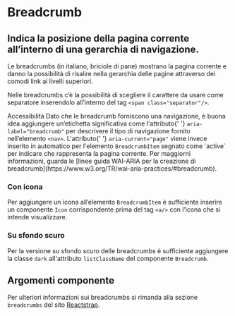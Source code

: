 
<Meta title='Documentazione/Menu di navigazione/Breadcrumb' of={Breadcrumb} />

# Breadcrumb

## Indica la posizione della pagina corrente all’interno di una gerarchia di navigazione.

Le breadcrumbs (in italiano, briciole di pane) mostrano la pagina corrente e danno la possibilità di risalire nella gerarchia delle pagine attraverso dei comodi link ai livelli superiori.

Nelle breadcrumbs c’è la possibilità di scegliere il carattere da usare come separatore inserendolo all’interno del tag `<span class="separator"/>`.

<div className='docs'>
  <Callout color='success'>
    <CalloutTitle>Accessibilità</CalloutTitle>
    <CalloutText>
      Dato che le breadcrumb forniscono una navigazione, è buona idea aggiungere
      un’etichetta significativa come l'attributo{' '}
      <Code>aria-label="breadcrumb"</Code> per descrivere il tipo di navigazione
      fornito nell’elemento <Code>&lt;nav&gt;</Code>. L'attributo{' '}
      <Code>aria-current="page"</Code> viene invece inserito in automatico per
      l'elemento <Code>BreadcrumbItem</Code> segnato come `active` per indicare
      che rappresenta la pagina corrente.
    </CalloutText>
    <CalloutText>
      Per maggiorni informazioni, guarda le [linee guida WAI-ARIA per la
      creazione di
      breadcrumb](https://www.w3.org/TR/wai-aria-practices/#breadcrumb).
    </CalloutText>
  </Callout>
</div>

<Canvas>
  <Story id='componenti-breadcrumb--esempi' />
</Canvas>

### Con icona

Per aggiungere un icona all’elemento `BreadcrumbItem` è sufficiente inserire un componente `Icon` corrispondente prima del tag `<a/>` con l’icona che si intende visualizzare.

<Canvas>
  <Story id='componenti-breadcrumb--con-icone' />
</Canvas>

### Su sfondo scuro

Per la versione su sfondo scuro delle breadcrumbs è sufficiente aggiungere la classe `dark` all'attributo `listClassName` del componente `Breadcrumb`.

<Canvas>
  <Story id='componenti-breadcrumb--su-sfondo-scuro' />
</Canvas>

## Argomenti componente

Per ulteriori informazioni sui breadcrumbs si rimanda alla sezione `breadcrumbs` del sito [Reactstrap](https://reactstrap.github.io/components/breadcrumbs/).
